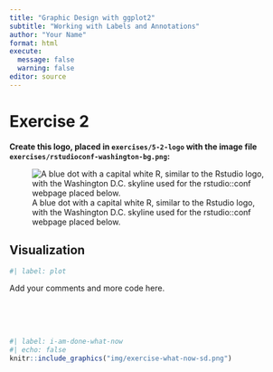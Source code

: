 ```yaml
---
title: "Graphic Design with ggplot2"
subtitle: "Working with Labels and Annotations"
author: "Your Name"
format: html
execute:
  message: false
  warning: false
editor: source
---
```


# Exercise 2

**Create this logo, placed in `exercises/5-2-logo` with the image file `exercises/rstudioconf-washington-bg.png`:**

![A blue dot with a capital white R, similar to the Rstudio logo, with the Washington D.C. skyline used for the rstudio::conf webpage placed below.](../exercises/5-2-logo/rstudio-conf-logo.png) 

## Visualization

```r
#| label: plot

```

Add your comments and more code here.


<br><br><br>

```r
#| label: i-am-done-what-now
#| echo: false
knitr::include_graphics("img/exercise-what-now-sd.png")
```
